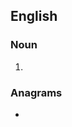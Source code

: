 ==English==

===Noun===
{{head|en|noun form}}

# {{plural of|boatload|lang=en}}

===Anagrams===
* {{anagrams|en|a=aabdloost|Badolatos}}